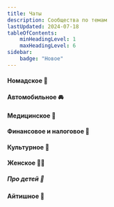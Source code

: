 ```yaml
---
title: Чаты
description: Сообщества по темам
lastUpdated: 2024-07-18
tableOfContents:
    minHeadingLevel: 1
    maxHeadingLevel: 6
sidebar:
    badge: "Новое"
---
```




#### Номадское 🫨

<LinkCard title="Номады в Мадриде" description="" href="https://t.me/+4ccS_x5DADAwMjM6" target="_blank"  />
<LinkCard title="Чат Digital Nomad Spain 🇪🇸 Цифровые кочевники: Испания" description="" href="https://t.me/chatfornomads" target="_blank"  />
<LinkCard title="Digital Nomad Visa to Spain" description="" href="https://t.me/digitalnomadvisatospain" target="_blank"  />
<LinkCard title="🇪🇸 Испания MigRun: релокация, эмиграция, digital nomad, другие визы и не только" description="" href="https://t.me/spain_migrun" target="_blank"  />
<LinkCard title="Виза D Испания" description="" href="https://t.me/visadesp" target="_blank"  />
<LinkCard title="Номады Испании говорят за жизнь" description="Культурный флуд чат" href="https://t.me/nomadsgowild" target="_blank"  />


#### Автомобильное 🚘

<LinkCard title="Испания. Авто" description="" href="https://t.me/drive_es" target="_blank"  />


#### Медицинское 🏥

<LinkCard title="Испания. Здоровье" description="" href="https://t.me/esp_salud" target="_blank"  />
<LinkCard title="Chat Apteka Spain🧬EpiGen" description="" href="https://t.me/aptekabrc" target="_blank"  />


#### Финансовое и налоговое 💸

<LinkCard title="Испания. Деньги" description="Банки, карты, переводы, налоги, страховки, бизнес" href="https://t.me/esp_dinero" target="_blank"  />
<LinkCard title="Налоги 🇪🇸 Digital Nomad Visa Spain. 🇪🇸 Цифровые кочевники Испания" description="" href="https://t.me/taxesnomadspain" target="_blank"  />
<LinkCard title="Деньги. Инвестиции. Налоги" description="" href="https://t.me/eumoney" target="_blank"  />


#### Культурное 👺

<LinkCard title="ПО ИСПАНИИ 🌞 Клуб Активных Путешественников" description="" href="https://t.me/+dOJBA9UoEwYxYjlk" target="_blank"  />
<LinkCard title="Испания. Афиша" description="Анонсы событий в Испании. Концерты, фестивали, спорт, кино, выставки." href="https://t.me/esp_eventos" target="_blank"  />


#### Женское 🤷‍♀️

<LinkCard title="Номадки в Мадриде без диктатуры" description="" href="https://t.me/madridnomadesse" target="_blank"  />
<LinkCard title="Madrid Women 🖤" description="" href="https://t.me/women_madrid" target="_blank"  />
<LinkCard title="Girls and Madrid" description="" href="https://t.me/girlsandmadrid" target="_blank"  />


##### Про детей 🐰

<LinkCard title="Беременность/роды Мадрид" description="" href="https://chat.whatsapp.com/GoQ1itA57bZHsHKca4tHOS" target="_blank"  />
<LinkCard title="🌼 Мамочки Мадрид Испания 🇪🇸" description="" href="https://t.me/madresenmadrid" target="_blank"  />


#### Айтишное 🐞

<LinkCard title="IT España" description="" href="https://t.me/IT_Spain" target="_blank"  />
<LinkCard title="Madrid Tech Community" description="" href="https://t.me/imaguru_tech" target="_blank"  />

